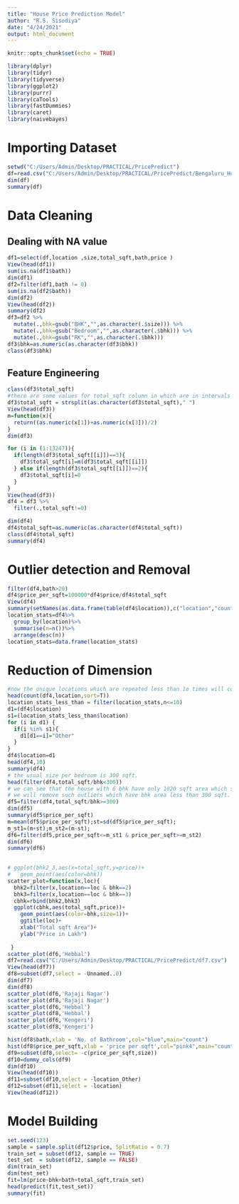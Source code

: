 ---
title: "House Price Prediction Model"
author: "R.S. Sisodiya"
date: "4/24/2021"
output: html_document
---

```{r setup, include=FALSE}
knitr::opts_chunk$set(echo = TRUE)
```

```{r warning=FALSE,message=FALSE,results='hide'}
library(dplyr)
library(tidyr) 
library(tidyverse)
library(ggplot2)
library(purrr)
library(caTools)
library(fastDummies)
library(caret)
library(naivebayes)
```
# Importing Dataset
```{r}
setwd("C:/Users/Admin/Desktop/PRACTICAL/PricePredict")
df=read.csv("C:/Users/Admin/Desktop/PRACTICAL/PricePredict/Bengaluru_House_Data.csv")
dim(df)
summary(df)
```

# Data Cleaning
## Dealing with NA value
```{r warning=FALSE}
df1=select(df,location ,size,total_sqft,bath,price )
View(head(df1))
sum(is.na(df1$bath))
dim(df1)
df2=filter(df1,bath != 0)
sum(is.na(df2$bath))
dim(df2)
View(head(df2))
summary(df2)
df3=df2 %>%
  mutate(.,bhk=gsub("BHK","",as.character(.$size))) %>%
  mutate(.,bhk=gsub("Bedroom","",as.character(.$bhk))) %>%
  mutate(.,bhk=gsub("RK","",as.character(.$bhk)))
df3$bhk=as.numeric(as.character(df3$bhk))
class(df3$bhk)
```
## Feature Engineering
```{r warning=FALSE}
class(df3$total_sqft)
#there are some values for total_sqft column in which are in intervals like '2000-3000'. I will replace those values by their mean
df3$total_sqft = strsplit(as.character(df3$total_sqft)," ")
View(head(df3))
m=function(x){
  return((as.numeric(x[1])+as.numeric(x[3]))/2)
}
dim(df3)

for (i in (1:13247)){
  if(length(df3$total_sqft[[i]])==3){
    df3$total_sqft[i]=m(df3$total_sqft[[i]])
  } else if(length(df3$total_sqft[[i]])==2){
    df3$total_sqft[i]=0
  }
}
View(head(df3))
df4 = df3 %>%
  filter(.,total_sqft!=0)

dim(df4)
df4$total_sqft=as.numeric(as.character(df4$total_sqft))
class(df4$total_sqft)
summary(df4)
```

# Outlier detection and Removal
```{r warning=FALSE}
filter(df4,bath>20)
df4$price_per_sqft=100000*df4$price/df4$total_sqft
View(df4)
summary(setNames(as.data.frame(table(df4$location)),c("location","count")))
location_stats=df4%>%
  group_by(location)%>%
  summarise(n=n())%>%
  arrange(desc(n))              
location_stats=data.frame(location_stats)
```
# Reduction of Dimension

```{r}
#now the unique locations which are repeated less than 1o times will considered as "other"
head(count(df4,location,sort=T))
location_stats_less_than = filter(location_stats,n<=10)
d1=(df4$location)
s1=(location_stats_less_than$location)
for (i in d1) {
  if(i %in% s1){
    d1[d1==i]="Other"
  }
}
df4$location=d1
head(df4,10)
summary(df4)
# the usual size per bedroom is 300 sqft.
head(filter(df4,total_sqft/bhk<300))
# we can see that the house with 6 bhk have only 1020 sqft area which seems doubtful.
# we will remove such outliers which have bhk area less than 300 sqft.  
df5=filter(df4,total_sqft/bhk>=300)
dim(df5)
summary(df5$price_per_sqft)
m=mean(df5$price_per_sqft);st=sd(df5$price_per_sqft);
m_st1=(m+st);m_st2=(m-st);
df6=filter(df5,price_per_sqft<=m_st1 & price_per_sqft>=m_st2)
dim(df6)
summary(df6)

 
# ggplot(bhk2_3,aes(x=total_sqft,y=price))+
#   geom_point(aes(color=bhk))
scatter_plot=function(x,loc){
  bhk2=filter(x,location==loc & bhk==2)
  bhk3=filter(x,location==loc & bhk==3)
  cbhk=rbind(bhk2,bhk3)
  ggplot(cbhk,aes(total_sqft,price))+
    geom_point(aes(color=bhk,size=1))+
    ggtitle(loc)+
    xlab("Total sqft Area")+
    ylab("Price in Lakh")
    
 } 
scatter_plot(df6,'Hebbal')
df7=read.csv("C:/Users/Admin/Desktop/PRACTICAL/PricePredict/df7.csv")
View(head(df7))
df8=subset(df7,select = -Unnamed..0)
dim(df7)
dim(df8)
scatter_plot(df6,'Rajaji Nagar')
scatter_plot(df8,'Rajaji Nagar')
scatter_plot(df6,'Hebbal')
scatter_plot(df8,'Hebbal')
scatter_plot(df6,'Kengeri')
scatter_plot(df8,'Kengeri')
```

```{r}
hist(df8$bath,xlab = 'No. of Bathroom',col="blue",main="count")
hist(df8$price_per_sqft,xlab = 'price per sqft',col="pink4",main="count")
df9=subset(df8,select= -c(price_per_sqft,size))
df10=dummy_cols(df9)
dim(df10)
View(head(df10))
df11=subset(df10,select = -location_Other)
df12=subset(df11,select = -location)
View(head(df12))
```
# Model Building

```{r}

set.seed(123)
sample = sample.split(df12$price, SplitRatio = 0.7)
train_set = subset(df12, sample == TRUE)
test_set  = subset(df12, sample == FALSE)
dim(train_set)
dim(test_set)
fit=lm(price~bhk+bath+total_sqft,train_set)
head(predict(fit,test_set))
summary(fit)

```